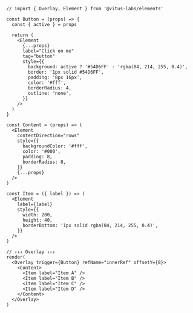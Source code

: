 ```tsx
// import { Overlay, Element } from '@vitus-labs/elements'

const Button = (props) => {
  const { active } = props

  return (
    <Element
      {...props}
      label="Click on me"
      tag="button"
      style={{
        background: active ? '#54D6FF' : 'rgba(84, 214, 255, 0.4)',
        border: '1px solid #54D6FF',
        padding: '8px 16px',
        color: '#fff',
        borderRadius: 4,
        outline: 'none',
      }}
    />
  )
}

const Content = (props) => (
  <Element
    contentDirection="rows"
    style={{
      backgroundColor: '#fff',
      color: '#000',
      padding: 8,
      borderRadius: 8,
    }}
    {...props}
  />
)

const Item = ({ label }) => (
  <Element
    label={label}
    style={{
      width: 200,
      height: 40,
      borderBottom: '1px solid rgba(84, 214, 255, 0.4)',
    }}
  />
)

// ↓↓↓ Overlay ↓↓↓
render(
  <Overlay trigger={Button} refName="innerRef" offsetY={8}>
    <Content>
      <Item label="Item A" />
      <Item label="Item B" />
      <Item label="Item C" />
      <Item label="Item D" />
    </Content>
  </Overlay>
)
```
